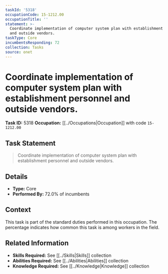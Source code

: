```yaml
---
taskId: '5318'
occupationCode: 15-1212.00
occupationTitle: ''
statement: >-
  Coordinate implementation of computer system plan with establishment personnel
  and outside vendors.
taskType: Core
incumbentsResponding: 72
collection: Tasks
source: onet
---
```

# Coordinate implementation of computer system plan with establishment personnel and outside vendors.

**Task ID:** 5318
**Occupation:** [[../Occupations|Occupation]] with code `15-1212.00`

## Task Statement

> Coordinate implementation of computer system plan with establishment personnel and outside vendors.

## Details

- **Type:** Core
- **Performed By:** 72.0% of incumbents

## Context

This task is part of the standard duties performed in this occupation. The percentage indicates how common this task is among workers in the field.

## Related Information

- **Skills Required:** See [[../Skills|Skills]] collection
- **Abilities Required:** See [[../Abilities|Abilities]] collection
- **Knowledge Required:** See [[../Knowledge|Knowledge]] collection
